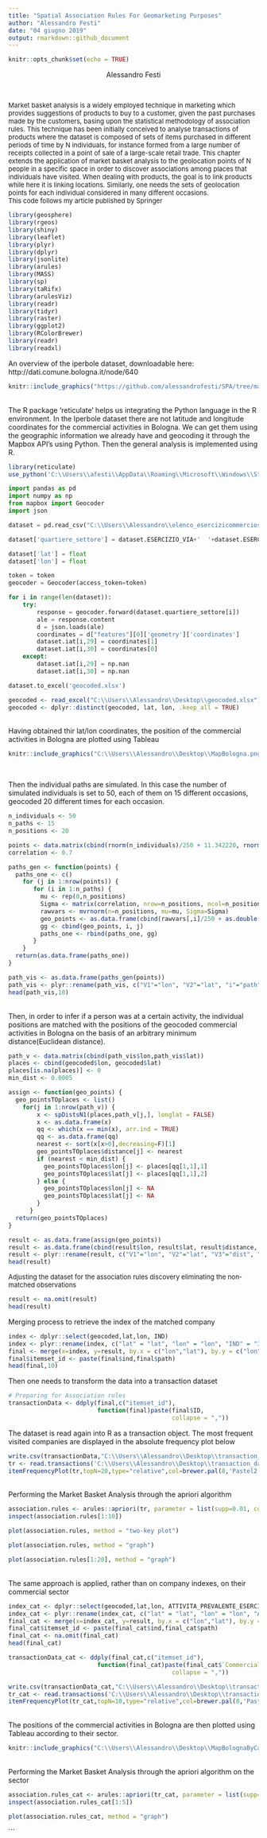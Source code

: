```yaml
---
title: "Spatial Association Rules For Geomarketing Purposes"
author: "Alessandro Festi"
date: "04 giugno 2019"
output: rmarkdown::github_document
---
```


```r
knitr::opts_chunk$set(echo = TRUE)
```

<center>Alessandro Festi</center>
<br/>

<font size = '2'>   Market basket analysis is a widely employed technique in marketing which provides suggestions of products to buy to a customer, given the past purchases made by the customers, basing upon the statistical methodology of association rules. This technique has been initially conceived to analyse transactions of products where the dataset is composed of sets of items purchased in different periods of time by N individuals, for instance formed from a large number of receipts collected in a point of sale of a large-scale retail trade. This chapter extends the application of market basket analysis to the geolocation points of N people in a specific space in order to discover associations among places that individuals have visited. When dealing with products, the goal is to link products while here it is linking locations. Similarly, one needs the sets of geolocation points for each individual considered in many different occasions.
<br/>
This code follows my article published by Springer </font> 


```r
library(geosphere)
library(rgeos)
library(shiny)
library(leaflet)
library(plyr) 
library(dplyr)
library(jsonlite)
library(arules)
library(MASS)
library(sp)
library(taRifx)
library(arulesViz)
library(readr)
library(tidyr)
library(raster)
library(ggplot2)
library(RColorBrewer)
library(readr)
library(readxl)
```

An overview of the iperbole dataset, downloadable here: http://dati.comune.bologna.it/node/640

<center>
```r
knitr::include_graphics("https://github.com/alessandrofesti/SPA/tree/master/Images/0.png")
```
</center>
<br/>
The R package 'reticulate' helps us integrating the Python language in the R environment. 
In the Iperbole dataset there are not latitude and longitude coordinates for the commercial activities in Bologna. We can get them using the geographic information we already have and geocoding it through the Mapbox API's using Python. Then the general analysis is implemented using R.
<br/>
```r
library(reticulate)
use_python('C:\\Users\\afesti\\AppData\\Roaming\\Microsoft\\Windows\\Start Menu\\Programs\\Python 3.6')
```
```python

import pandas as pd
import numpy as np 
from mapbox import Geocoder
import json

dataset = pd.read_csv("C:\\Users\\Alessandro\\elenco_esercizicommerciosedefissa_anno_2017.csv", sep = ';', header='infer', encoding='latin-1')

dataset['quartiere_settore'] = dataset.ESERCIZIO_VIA+'  '+dataset.ESERCIZIO_CIVICO+' '+dataset.QUARTIERE+' Bologna'

dataset['lat'] = float
dataset['lon'] = float

token = token
geocoder = Geocoder(access_token=token)

for i in range(len(dataset)):
    try:
        response = geocoder.forward(dataset.quartiere_settore[i])
        ale = response.content
        d = json.loads(ale)
        coordinates = d["features"][0]['geometry']['coordinates']
        dataset.iat[i,29] = coordinates[1]
        dataset.iat[i,30] = coordinates[0]
    except:
        dataset.iat[i,29] = np.nan
        dataset.iat[i,30] = np.nan

dataset.to_excel('geocoded.xlsx')
```

```r
geocoded <- read_excel("C:\\Users\\Alessandro\\Desktop\\geocoded.xlsx")
geocoded <- dplyr::distinct(geocoded, lat, lon, .keep_all = TRUE)
```
<br/>
Having obtained thir lat/lon coordinates, the position of the commercial activities in Bologna are plotted using Tableau
<br/>
<center>
```r
knitr::include_graphics("C:\\Users\\Alessandro\\Desktop\\MapBologna.png")
```
</center>
<br/>

Then the individual paths are simulated. 
In this case the number of simulated individuals is set to 50, each of them on 15 different occasions, geocoded 20 different times for each occasion. 
<br/>

```r

n_individuals <- 50
n_paths <- 15
n_positions <- 20

points <- data.matrix(cbind(rnorm(n_individuals)/250 + 11.342220, rnorm(n_individuals)/250 + 44.493674)) 
correlation <- 0.7

paths_gen <- function(points) {
  paths_one <- c()
    for (j in 1:nrow(points)) {  
       for (i in 1:n_paths) {           
         mu <- rep(0,n_positions) 
         Sigma <- matrix(correlation, nrow=n_positions, ncol=n_positions) + diag(n_positions)*.3
         rawvars <- mvrnorm(n=n_positions, mu=mu, Sigma=Sigma) 
         geo_points <- as.data.frame(cbind(rawvars[,i]/250 + as.double(points[j]), rawvars[,i]/250 + as.double(points[j+nrow(points)])))
         gg <- cbind(geo_points, i, j)
         paths_one <- rbind(paths_one, gg)
       }
    }  
  return(as.data.frame(paths_one))
}

path_vis <- as.data.frame(paths_gen(points))
path_vis <- plyr::rename(path_vis, c("V1"="lon", "V2"="lat", "i"="path", "j"="ind"))
head(path_vis,10)
```
<br/>
Then, in order to infer if a person was at a certain activity, the individual positions are matched with the positions of the geocoded commercial activities in Bologna on the basis of an arbitrary minimum distance(Euclidean distance).
```r

path_v <- data.matrix(cbind(path_vis$lon,path_vis$lat))
places <- cbind(geocoded$lon, geocoded$lat)
places[is.na(places)] <- 0
min_dist <- 0.0005

assign <- function(geo_points) {
  geo_pointsTOplaces <- list()
    for(j in 1:nrow(path_v)) {
        x <- spDistsN1(places,path_v[j,], longlat = FALSE)
        x <- as.data.frame(x)
        qq <- which(x == min(x), arr.ind = TRUE)
        qq <- as.data.frame(qq) 
        nearest <- sort(x[x>0],decreasing=F)[1]
        geo_pointsTOplaces$distance[j] <- nearest
        if (nearest < min_dist) { 
          geo_pointsTOplaces$lon[j] <- places[qq[1,1],1]
          geo_pointsTOplaces$lat[j] <- places[qq[1,1],2]
        } else {
          geo_pointsTOplaces$lon[j] <- NA
          geo_pointsTOplaces$lat[j] <- NA 
        }
      }
  return(geo_pointsTOplaces)
}

result <- as.data.frame(assign(geo_points))
result <- as.data.frame(cbind(result$lon, result$lat, result$distance, path_vis$path, path_vis$ind))
result <- plyr::rename(result, c("V1"="lon", "V2"="lat", "V3"="dist", "V4"="path", "V5"="ind"))
head(result)
```
<font size = '2'> Adjusting the dataset for the association rules discovery eliminating the non-matched observations </font> 
```r
result <- na.omit(result)
head(result)
```
Merging process to retrieve the index of the matched company
```r
index <- dplyr::select(geocoded,lat,lon, IND)
index <- plyr::rename(index, c("lat" = "lat", "lon" = "lon", "IND" = "ID"))
final <- merge(x=index, y=result, by.x = c("lon","lat"), by.y = c("lon","lat"))
final$itemset_id <- paste(final$ind,final$path)
head(final,10)
```
Then one needs to transform the data into a transaction dataset
```r
# Preparing for Association rules
transactionData <- ddply(final,c("itemset_id"),
                         function(final)paste(final$ID,
                                              collapse = ","))
```
The dataset is read again into R as a transaction object. The most frequent visited companies are displayed in the absolute frequency plot below
```r
write.csv(transactionData,"C:\\Users\\Alessandro\\Desktop\\transaction_data.csv", quote = FALSE, row.names = TRUE)
tr <- read.transactions('C:\\Users\\Alessandro\\Desktop\\transaction_data.csv', format = 'basket', sep=',')
itemFrequencyPlot(tr,topN=20,type="relative",col=brewer.pal(8,'Pastel2'), main="Absolute Item Frequency Plot")
```
<br/>
Performing the Market Basket Analysis through the apriori algorithm
```r
association.rules <- arules::apriori(tr, parameter = list(supp=0.01, conf=0.3,maxlen=10))
inspect(association.rules[1:10])
```
```r
plot(association.rules, method = "two-key plot")
```
```r
plot(association.rules, method = "graph")
```
```r
plot(association.rules[1:20], method = "graph")
```
<br/>
The same approach is applied, rather than on company indexes, on their commercial sector
```r
index_cat <- dplyr::select(geocoded,lat,lon, ATTIVITA_PREVALENTE_ESERCIZIO)
index_cat <- plyr::rename(index_cat, c("lat" = "lat", "lon" = "lon", "ATTIVITA_PREVALENTE_ESERCIZIO" = "Commercial type"))
final_cat <- merge(x=index_cat, y=result, by.x = c("lon","lat"), by.y = c("lon","lat"))
final_cat$itemset_id <- paste(final_cat$ind,final_cat$path)
final_cat <- na.omit(final_cat)
head(final_cat)
```
```r
transactionData_cat <- ddply(final_cat,c("itemset_id"),
                         function(final_cat)paste(final_cat$`Commercial type`,
                                              collapse = ","))
```

```r
write.csv(transactionData_cat,"C:\\Users\\Alessandro\\Desktop\\transaction_data_cat.csv", quote = FALSE, row.names = TRUE)
tr_cat <- read.transactions('C:\\Users\\Alessandro\\Desktop\\transaction_data_cat.csv', format = 'basket', sep=',')
itemFrequencyPlot(tr_cat,topN=10,type="relative",col=brewer.pal(8,'Pastel2'), main="Absolute Item Frequency Plot")
```
<br/>
The positions of the commercial activities in Bologna are then plotted using Tableau according to their sector.

<center>
```r
knitr::include_graphics("C:\\Users\\Alessandro\\Desktop\\MapBolognaByCategory.png")
```
</center>
<br/>
Performing the Market Basket Analysis through the apriori algorithm on the sector
```r
association.rules_cat <- arules::apriori(tr_cat, parameter = list(supp=0.03, conf=0.5,maxlen=5))
inspect(association.rules_cat[1:5])
```

```r
plot(association.rules_cat, method = "graph")
```
```
